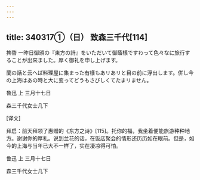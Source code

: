 ```yaml
---
---
---
```

title: 340317①（日） 致森三千代[114]
---




捭啓 一昨日御頒の『東方の詩』をいただいて御蔭樣ですわって色々なに旅行することが出來ました。厚く御礼を申し上げます。

蘭の話と云へば料理屋に集まった有樣もあリあリと目の前に浮出します。併し今の上海はあの時と大に变ってどうもさびしくてたまリません。

魯迅 上 三月十七日

森三千代女士几下

[译文]

拜启：前天拜领了惠赠的《东方之诗》[115]。托你的福，我坐着便能旅游种种地方。谢谢你的厚礼。说到兰花的话，在饭店聚会的情形还历历如在眼前。但是，如今的上海与当年已大不一样了，实在凄凉得可怕。

鲁迅 上 三月十七日

森三千代女士几下